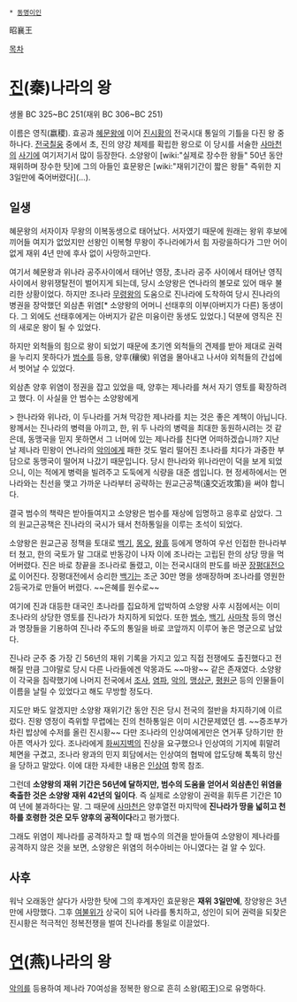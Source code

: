  * [[동명이인]]

昭襄王

[[목차]]

= [[진]](秦)나라의 왕 =
생몰 BC 325~BC 251(재위 BC 306~BC 251) 

이름은 영직(嬴稷). 효공과 [[혜문왕]]에 이어 [[진시황]]의 전국시대 통일의 기틀을 다진 왕 중 하나다. [[전국칠웅]] 중에서 초, 진의 양강 체제를 확립한 왕으로 이 당시를 서술한 [[사마천]]의 [[사기]]에 여기저기서 많이 등장한다. 소양왕이 [wiki:"실제로 장수한 왕들" 50년 동안 재위하며 장수한 탓]에 그의 아들인 효문왕은 [wiki:"재위기간이 짧은 왕들" 즉위한 지 3일만에 죽어버렸다](…).

== 일생 ==
혜문왕의 서자이자 무왕의 이복동생으로 태어났다. 서자였기 때문에 원래는 왕위 후보에 끼어들 여지가 없었지만 선왕인 이복형 무왕이 주나라에가서 힘 자랑을하다가 그만 어이없게 재위 4년 만에 후사 없이 사망하고만다.

여기서 혜문왕과 위나라 공주사이에서 태어난 영장, 초나라 공주 사이에서 태어난 영직 사이에서 왕위쟁탈전이 벌어지게 되는데, 당시 소양왕은 연나라의 볼모로 있어 매우 불리한 상황이었다. 하지만 조나라 [[무령왕]]의 도움으로 진나라에 도착하여 당시 진나라의 병권을 장악했던 외삼촌 위염[* 소양왕의 어머니 선태후의 이부(아버지가 다른) 동생이다. 그 외에도 선태후에게는 아버지가 같은 미융이란 동생도 있었다.] 덕분에 영직은 진의 새로운 왕이 될 수 있었다.

하지만 외척들의 힘으로 왕이 되었기 때문에 초기엔 외척들의 견제를 받아 제대로 권력을 누리지 못하다가 [[범수]]를 등용, 양후(穰侯) 위염을 몰아내고 나서야 외척들의 간섭에서 벗어날 수 있었다.

외삼촌 양후 위염이 정권을 잡고 있었을 때, 양후는 제나라를 쳐서 자기 영토를 확장하려고 했다. 이 사실을 안 범수는 소양왕에게

> 한나라와 위나라, 이 두나라를 거쳐 막강한 제나라를 치는 것은 좋은 계책이 아닙니다. 왕께서는 진나라의 병력을 아끼고, 한, 위 두 나라의 병력을 최대한 동원하시려는 것 같은데, 동맹국을 믿지 못하면서 그 너머에 있는 제나라를 친다면 어떠하겠습니까? 지난 날 제나라 민왕이 연나라의 [[악의]]에게 패한 것도 멀리 떨어진 초나라를 치다가 과중한 부담으로 동맹국이 떨어져 나갔기 때문입니다. 당시 한나라와 위나라만이 덕을 보게 되었으니, 이는 적에게 병력을 빌려주고 도둑에게 식량을 대준 셈입니다. 현 정세하에서는 먼 나라와는 친선을 맺고 가까운 나라부터 공략하는 원교근공책(遠交近攻策)을 써야 합니다.

결국 범수의 책략은 받아들여지고 소양왕은 범수를 재상에 임명하고 응후로 삼았다. 그의 원교근공책은 진나라의 국시가 돼서 천하통일을 이루는 초석이 되었다. 

소양왕은 원교근공 정책을 토대로 [[백기]], [[몽오]], [[왕흘]] 등에게 명하여 우선 인접한 한나라부터 쳤고, 한의 국토가 말 그대로 반동강이 나자 이에 조나라는 고립된 한의 상당 땅을 먹어버렸다. 진은 바로 창끝을 조나라로 돌렸고, 이는 전국시대의 판도를 바꾼 [[장평대전]]으로 이어진다. 장평대전에서 승리한 [[백기]]는 조군 30만 명을 생매장하며 조나라를 영원한 2등국가로 만들어 버렸다. ~~은혜를 원수로~~

여기에 진과 대등한 대국인 초나라를 집요하게 압박하여 소양왕 사후 시점에서는 이미 초나라의 상당한 영토를 진나라가 차지하게 되었다. 또한 [[범수]], [[백기]], [[사마착]] 등의 명신과 명장들을 기용하여 진나라 주도의 통일을 바로 코앞까지 이루어 놓은 명군으로 남았다.

진나라 군주 중 가장 긴 56년의 재위 기록을 가지고 있고 직접 전쟁에도 출진했다고 전해질 만큼 그야말로 당시 다른 나라들에겐 악몽과도 ~~마왕~~ 같은 존재였다. 소양왕이 각국을 침략했기에 나머지 전국에서 [[조사]], [[염파]], [[악의]], [[맹상군]], [[평원군]] 등의 인물들이 이름을 날릴 수 있었다고 해도 무방할 정도다.

지도만 봐도 알겠지만 소양왕 재위기간 동안 진은 당시 전국의 절반을 차지하기에 이르렀다. 진왕 영정이 즉위할 무렵에는 진의 천하통일은 이미 시간문제였던 셈. ~~증조부가 차린 밥상에 수저를 올린 진시황~~ 다만 조나라의 인상여에게만은 연거푸 당하기만 한 아픈 역사가 있다. 조나라에게 [[화씨지벽]]의 진상을 요구했으나 인상여의 기지에 휘말려 체면을 구겼고, 조나라 왕과의 민지 회담에서는 인상여의 협박에 압도당해 톡톡히 망신을 당하고 말았다. 이에 대한 자세한 내용은 [[인상여]] 항목 참조.

그런데 '''소양왕의 재위 기간은 56년에 달하지만, 범수의 도움을 얻어서 외삼촌인 위염을 축출한 것은 소양왕 재위 42년의 일이다'''. 즉 실제로 소양왕이 권력을 휘두른 기간은 10여 년에 불과하다는 말. 그 때문에 [[사마천]]은 양후열전 마지막에 '''진나라가 땅을 넓히고 천하를 호령한 것은 모두 양후의 공적이다'''라고 평가했다.

그래도 위염이 제나라를 공격하자고 할 때 범수의 의견을 받아들여 소양왕이 제나라를 공격하지 않은 것을 보면, 소양왕은 위염의 허수아비는 아니였다는 걸 알 수 있다.

== 사후 ==
워낙 오래동안 살다가 사망한 탓에 그의 후계자인 효문왕은 '''재위 3일만에''', 장양왕은 3년만에 사망했다. 그후 [[여불위]]가 상국이 되어 나라를 통치하고, 성인이 되어 권력을 되찾은 진시황은 적극적인 정복전쟁을 벌여 진나라를 통일로 이끌었다.

= [[연]](燕)나라의 왕 =
[[악의]]를 등용하여 제나라 70여성을 정복한 왕으로 흔히 소왕(昭王)으로 유명하다.
